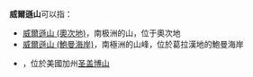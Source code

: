 '''威爾遜山'''可以指：

*[[威爾遜山_(奧次地)|威爾遜山 (奧次地)]]，南极洲的山，位于奧次地
*[[威爾遜山_(鮑曼海岸)|威爾遜山 (鮑曼海岸)]]，南極洲的山峰，位於葛拉漢地的鮑曼海岸
*{{Link-en|威爾遜山 (加利福尼亞州)|Mount Wilson (California)}}，位於美國加州[[圣盖博山|圣盖博山]]

{{Disambig|Cat=四字消歧义}}